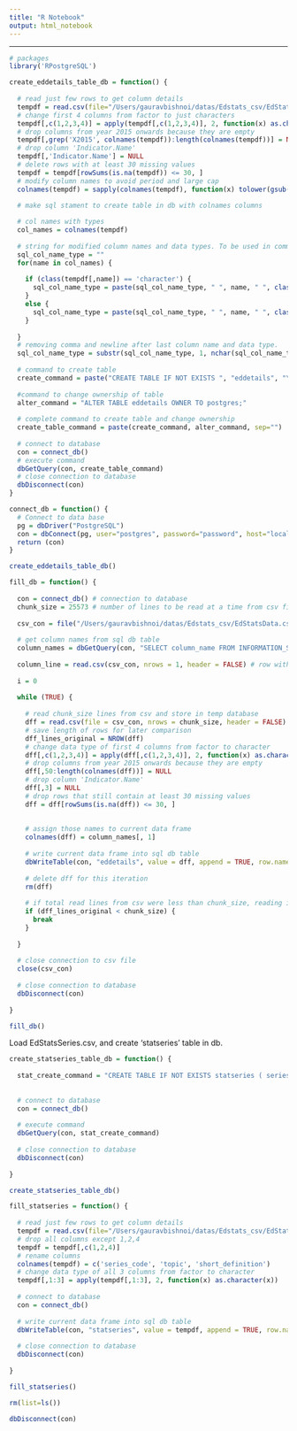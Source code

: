 ```yaml
---
title: "R Notebook"
output: html_notebook
---
```



---

```r
# packages
library('RPostgreSQL')
```



```r
create_eddetails_table_db = function() {
  
  # read just few rows to get column details
  tempdf = read.csv(file="/Users/gauravbishnoi/datas/Edstats_csv/EdStatsData.csv", nrows = 10)
  # change first 4 columns from factor to just characters
  tempdf[,c(1,2,3,4)] = apply(tempdf[,c(1,2,3,4)], 2, function(x) as.character(x))
  # drop columns from year 2015 onwards because they are empty
  tempdf[,grep('X2015', colnames(tempdf)):length(colnames(tempdf))] = NULL
  # drop column 'Indicator.Name'
  tempdf[,'Indicator.Name'] = NULL
  # delete rows with at least 30 missing values
  tempdf = tempdf[rowSums(is.na(tempdf)) <= 30, ]
  # modify column names to avoid period and large cap
  colnames(tempdf) = sapply(colnames(tempdf), function(x) tolower(gsub("\\.", "_", x)), USE.NAMES = FALSE)
  
  # make sql stament to create table in db with colnames columns

  # col names with types
  col_names = colnames(tempdf)
  
  # string for modified column names and data types. To be used in command to create table.
  sql_col_name_type = ""
  for(name in col_names) {
    
    if (class(tempdf[,name]) == 'character') {
      sql_col_name_type = paste(sql_col_name_type, " ", name, " ", class(tempdf[,name]), " varying,", "\n", sep="")
    }
    else {
      sql_col_name_type = paste(sql_col_name_type, " ", name, " ", class(tempdf[,name]), ",", "\n", sep="")
    }
    
  }
  # removing comma and newline after last column name and data type.
  sql_col_name_type = substr(sql_col_name_type, 1, nchar(sql_col_name_type)-2) 
  
  # command to create table
  create_command = paste("CREATE TABLE IF NOT EXISTS ", "eddetails", "\n(\n", sql_col_name_type, "\n)\nWITH (\nOIDS = FALSE\n);\n", sep="")
  
  #command to change ownership of table
  alter_command = "ALTER TABLE eddetails OWNER TO postgres;"
  
  # complete command to create table and change ownership
  create_table_command = paste(create_command, alter_command, sep="")
  
  # connect to database
  con = connect_db()
  # execute command 
  dbGetQuery(con, create_table_command)
  # close connection to database
  dbDisconnect(con)
}

```

```r
connect_db = function() {
  # Connect to data base
  pg = dbDriver("PostgreSQL")
  con = dbConnect(pg, user="postgres", password="password", host="localhost", port=5432, dbname="edstatsdb")
  return (con)
}
```


```r
create_eddetails_table_db()
```


```r
fill_db = function() {
  
  con = connect_db() # connection to database
  chunk_size = 25573 # number of lines to be read at a time from csv file
  
  csv_con = file("/Users/gauravbishnoi/datas/Edstats_csv/EdStatsData.csv", "r") # connection to csv file
  
  # get column names from sql db table
  column_names = dbGetQuery(con, "SELECT column_name FROM INFORMATION_SCHEMA.COLUMNS WHERE TABLE_NAME = 'eddetails';")
  
  column_line = read.csv(csv_con, nrows = 1, header = FALSE) # row with column details, now the file will be read from second row
  
  i = 0
  
  while (TRUE) {
    
    # read chunk_size lines from csv and store in temp database
    dff = read.csv(file = csv_con, nrows = chunk_size, header = FALSE)
    # save length of rows for later comparison
    dff_lines_original = NROW(dff)
    # change data type of first 4 columns from factor to character
    dff[,c(1,2,3,4)] = apply(dff[,c(1,2,3,4)], 2, function(x) as.character(x))
    # drop columns from year 2015 onwards because they are empty
    dff[,50:length(colnames(dff))] = NULL
    # drop column 'Indicator.Name'
    dff[,3] = NULL
    # drop rows that still contain at least 30 missing values
    dff = dff[rowSums(is.na(dff)) <= 30, ]
    
    
    # assign those names to current data frame
    colnames(dff) = column_names[, 1]
    
    # write current data frame into sql db table
    dbWriteTable(con, "eddetails", value = dff, append = TRUE, row.names = FALSE)
    
    # delete dff for this iteration
    rm(dff)
    
    # if total read lines from csv were less than chunk_size, reading is finished
    if (dff_lines_original < chunk_size) {
      break
    }
    
  }
  
  # close connection to csv file
  close(csv_con)
    
  # close connection to database
  dbDisconnect(con)
  
}
```

```r
fill_db()
```


Load EdStatsSeries.csv, and create 'statseries' table in db.
```r
create_statseries_table_db = function() {
  
  stat_create_command = "CREATE TABLE IF NOT EXISTS statseries ( series_code character varying, topic character varying, short_definition character varying ) WITH ( OIDS = FALSE ); ALTER TABLE statseries OWNER TO postgres;"
  
  
  # connect to database
  con = connect_db()
  
  # execute command 
  dbGetQuery(con, stat_create_command)
  
  # close connection to database
  dbDisconnect(con)
  
}
```

```r
create_statseries_table_db()
```

```r
fill_statseries = function() {
  
  # read just few rows to get column details
  tempdf = read.csv(file="/Users/gauravbishnoi/datas/Edstats_csv/EdStatsSeries.csv")
  # drop all columns except 1,2,4
  tempdf = tempdf[,c(1,2,4)]
  # rename columns
  colnames(tempdf) = c('series_code', 'topic', 'short_definition')
  # change data type of all 3 columns from factor to character
  tempdf[,1:3] = apply(tempdf[,1:3], 2, function(x) as.character(x))
  
  # connect to database
  con = connect_db()
  
  # write current data frame into sql db table
  dbWriteTable(con, "statseries", value = tempdf, append = TRUE, row.names = FALSE)
  
  # close connection to database
  dbDisconnect(con)
  
}
```

```r
fill_statseries()
```













```r
rm(list=ls())
```

```r
dbDisconnect(con)
```

